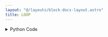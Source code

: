 ```yaml
---
layout: "@/layouts/block-docs-layout.astro"
title: LOOP
---
```



<PythonDocsDisplay docstring={docstring} />
<AppDisplay app={app} client:visible />

<details>
<summary>Python Code</summary>
```python
import json
from typing import TypedDict, Any, Optional
from flojoy import JobResultBuilder, DataContainer, flojoy, DefaultParams, SmallMemory

memory_key = "loop-info"


class LoopOutput(TypedDict):
    body: Any
    end: Any


class LoopData:
    def __init__(
        self,
        node_id: str,
        num_loops: int = -1,
        current_iteration: int = 0,
        is_finished: bool = False,
    ) -> None:
        self.node_id = node_id
        self.num_loops = int(num_loops)
        self.current_iteration = int(current_iteration)
        self.is_finished = bool(is_finished)

    def restart(self):
        self.current_iteration = 0
        self.is_finished = False

    def step(self):
        self.current_iteration += 1
        if self.current_iteration > self.num_loops:
            self.is_finished = True

    def get_data(self):
        return {
            "node_id": self.node_id,
            "num_loops": self.num_loops,
            "current_iteration": self.current_iteration,
            "is_finished": self.is_finished,
        }

    @staticmethod
    def from_data(node_id: str, data: dict[str, Any]):
        loop_data = LoopData(
            node_id,
            num_loops=data.get("num_loops", -1),
            current_iteration=data.get("current_iteration", 0),
            is_finished=data.get("is_finished", False),
        )
        return loop_data

    def print(self, prefix: str = ""):
        print(f"{prefix}loop Data:", json.dumps(self.get_data(), indent=2))


@flojoy(inject_node_metadata=True)
def LOOP(
    default_params: DefaultParams,
    default: Optional[DataContainer] = None,
    num_loops: int = -1,
) -> LoopOutput:
    """The LOOP node is a specialized node that iterates through the body nodes for a given number of times.

    Parameters
    ----------
    num_loops : int
        number of times to iterate through body nodes, default is "-1" meaning infinity.
    """

    node_id = default_params.node_id

    loop_data: LoopData = load_loop_data(node_id, num_loops)

    # given the addition of the break node, it is possible that
    # another node can write to the data of this loop. we have to
    # now check if that's the case, and if so, return
    if loop_data.get_data().get("is_finished"):
        # ensure that the node can be restarted after
        # breaking, like in a nested loop
        loop_data.is_finished = False
        store_loop_data(node_id, loop_data)
        return build_result([default] if default else [], True)

    # again owing to the addition of the break node, we
    # need to write the data to memory first before
    # processing logic so other nodes can always see the data
    store_loop_data(node_id, loop_data)

    # infinite loop
    if num_loops == -1:
        return build_result(inputs=[default] if default else [], is_loop_finished=False)

    # loop was previously finished, but now re-executing, so restart
    if loop_data.is_finished:
        loop_data.restart()
    else:
        loop_data.step()

    if not loop_data.is_finished:
        store_loop_data(node_id, loop_data)
    else:
        delete_loop_data(node_id)

    return build_result([default] if default else [], loop_data.is_finished)


def load_loop_data(node_id: str, default_num_loops: int) -> LoopData:
    data: dict[str, Any] = SmallMemory().read_memory(node_id, memory_key) or {}
    loop_data = LoopData.from_data(
        node_id=node_id, data={"num_loops": default_num_loops, **data}
    )
    return loop_data


def store_loop_data(node_id: str, loop_data: LoopData):
    SmallMemory().write_to_memory(node_id, memory_key, loop_data.get_data())


def delete_loop_data(node_id: str):
    SmallMemory().delete_object(node_id, memory_key)


def build_result(inputs: list[DataContainer], is_loop_finished: bool):
    return LoopOutput(
        body=JobResultBuilder()
        .from_inputs(inputs)
        .flow_by_flag(
            flag=is_loop_finished, false_direction=["body"], true_direction=["end"]
        )
        .build(),
        end=JobResultBuilder()
        .from_inputs(inputs)
        .flow_by_flag(
            flag=is_loop_finished, false_direction=["body"], true_direction=["end"]
        )
        .build(),
    )

```
[Find this Flojoy Block on GitHub](https://github.com/flojoy-ai/blocks/blob/main/blocks/LOGIC_GATES/LOOPS/LOOP/LOOP.py)
</details>


## Example
